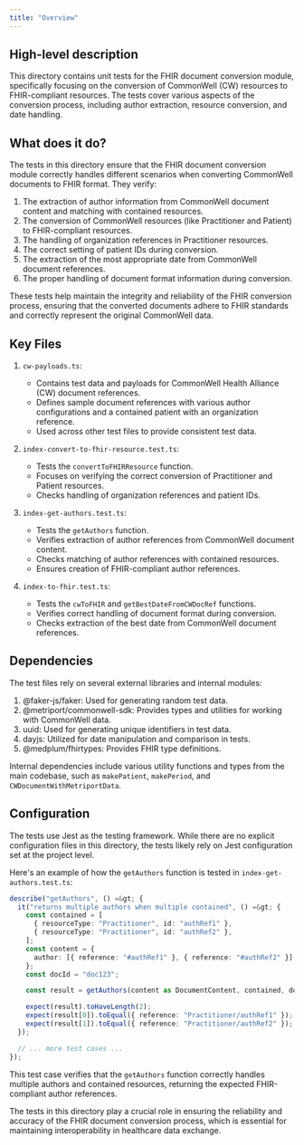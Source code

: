 ```yaml
---
title: "Overview"
---
```


## High-level description
This directory contains unit tests for the FHIR document conversion module, specifically focusing on the conversion of CommonWell (CW) resources to FHIR-compliant resources. The tests cover various aspects of the conversion process, including author extraction, resource conversion, and date handling.

## What does it do?
The tests in this directory ensure that the FHIR document conversion module correctly handles different scenarios when converting CommonWell documents to FHIR format. They verify:

1. The extraction of author information from CommonWell document content and matching with contained resources.
2. The conversion of CommonWell resources (like Practitioner and Patient) to FHIR-compliant resources.
3. The handling of organization references in Practitioner resources.
4. The correct setting of patient IDs during conversion.
5. The extraction of the most appropriate date from CommonWell document references.
6. The proper handling of document format information during conversion.

These tests help maintain the integrity and reliability of the FHIR conversion process, ensuring that the converted documents adhere to FHIR standards and correctly represent the original CommonWell data.

## Key Files

1. `cw-payloads.ts`:
   - Contains test data and payloads for CommonWell Health Alliance (CW) document references.
   - Defines sample document references with various author configurations and a contained patient with an organization reference.
   - Used across other test files to provide consistent test data.

2. `index-convert-to-fhir-resource.test.ts`:
   - Tests the `convertToFHIRResource` function.
   - Focuses on verifying the correct conversion of Practitioner and Patient resources.
   - Checks handling of organization references and patient IDs.

3. `index-get-authors.test.ts`:
   - Tests the `getAuthors` function.
   - Verifies extraction of author references from CommonWell document content.
   - Checks matching of author references with contained resources.
   - Ensures creation of FHIR-compliant author references.

4. `index-to-fhir.test.ts`:
   - Tests the `cwToFHIR` and `getBestDateFromCWDocRef` functions.
   - Verifies correct handling of document format during conversion.
   - Checks extraction of the best date from CommonWell document references.

## Dependencies
The test files rely on several external libraries and internal modules:

1. @faker-js/faker: Used for generating random test data.
2. @metriport/commonwell-sdk: Provides types and utilities for working with CommonWell data.
3. uuid: Used for generating unique identifiers in test data.
4. dayjs: Utilized for date manipulation and comparison in tests.
5. @medplum/fhirtypes: Provides FHIR type definitions.

Internal dependencies include various utility functions and types from the main codebase, such as `makePatient`, `makePeriod`, and `CWDocumentWithMetriportData`.

## Configuration
The tests use Jest as the testing framework. While there are no explicit configuration files in this directory, the tests likely rely on Jest configuration set at the project level.

Here's an example of how the `getAuthors` function is tested in `index-get-authors.test.ts`:

```typescript
describe("getAuthors", () =&gt; {
  it("returns multiple authors when multiple contained", () =&gt; {
    const contained = [
      { resourceType: "Practitioner", id: "authRef1" },
      { resourceType: "Practitioner", id: "authRef2" },
    ];
    const content = {
      author: [{ reference: "#authRef1" }, { reference: "#authRef2" }],
    };
    const docId = "doc123";

    const result = getAuthors(content as DocumentContent, contained, docId);

    expect(result).toHaveLength(2);
    expect(result[0]).toEqual({ reference: "Practitioner/authRef1" });
    expect(result[1]).toEqual({ reference: "Practitioner/authRef2" });
  });

  // ... more test cases ...
});
```

This test case verifies that the `getAuthors` function correctly handles multiple authors and contained resources, returning the expected FHIR-compliant author references.

The tests in this directory play a crucial role in ensuring the reliability and accuracy of the FHIR document conversion process, which is essential for maintaining interoperability in healthcare data exchange.
